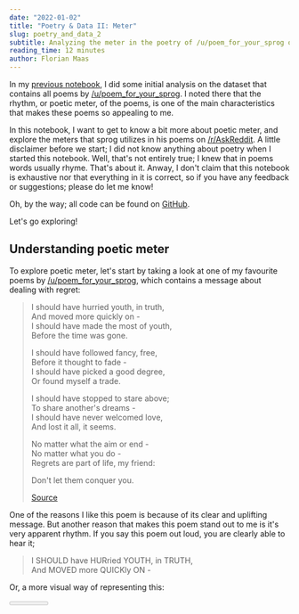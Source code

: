 ```yaml
---
date: "2022-01-02"
title: "Poetry & Data II: Meter"
slug: poetry_and_data_2
subtitle: Analyzing the meter in the poetry of /u/poem_for_your_sprog on Reddit
reading_time: 12 minutes
author: Florian Maas
---
```




In my [previous notebook](https://fpgmaas.nl/2019-12-06-1.0-summary-statistics-upvotes-and-awards/), I did some initial
analysis on the dataset that contains all poems by [/u/poem_for_your_sprog](https://reddit.com/u/poem_for_your_sprog). I
noted there that the rhythm, or poetic meter, of the poems, is one of the main characteristics that makes these poems so
appealing to me.

In this notebook, I want to get to know a bit more about poetic meter, and explore the meters that sprog utilizes in his
poems on [/r/AskReddit](https://www.reddit.com/r/AskReddit/). A little disclaimer before we start; I did not know
anything about poetry when I started this notebook. Well, that's not entirely true; I knew that in poems words usually
rhyme. That's about it. Anway, I don't claim that this notebook is exhaustive nor that everything in it is correct, so
if you have any feedback or suggestions; please do let me know!

Oh, by the way; all code can be found on [GitHub](https://github.com/fpgmaas/poems).

Let's go exploring!

## Understanding poetic meter

To explore poetic meter, let's start by taking a look at one of my favourite poems by
[/u/poem_for_your_sprog](https://reddit.com/u/poem_for_your_sprog), which contains a message about dealing with regret:


> I should have hurried youth, in truth,  
> And moved more quickly on -  
> I should have made the most of youth,  
> Before the time was gone.  
> 
> I should have followed fancy, free,  
> Before it thought to fade -  
> I should have picked a good degree,  
> Or found myself a trade.  
> 
> I should have stopped to stare above;  
> To share another's dreams -  
> I should have never welcomed love,  
> And lost it all, it seems.  
> 
> No matter what the aim or end -  
> No matter what you do -  
> Regrets are part of life, my friend:  
> 
> Don't let them conquer you.  
> 
> [Source](https://www.reddit.com/r/AskReddit/comments/4fsds1/adults_from_reddit_what_do_you_regret_most_from/d2bmumz/)

One of the reasons I like this poem is because of its clear and uplifting message. But another reason that makes this
poem stand out to me is it's very apparent rhythm. If you say this poem out loud, you are clearly able to hear it;


> I SHOULD have HURried YOUTH, in TRUTH,  
> And MOVED more QUICKly ON -

Or, a more visual way of representing this:


<Meter data = {meterData1} />

Here, the syllables in the blue squares are stressed, and the syllables in the grey squares are unstressed. If you have
trouble hearing the rhythm, try to read the lines out loud, stressing the syllables in the grey squares. Feels unnatural
doesn't it? Now try the same, but stressing the words in the blue squares. That should be a lot more comfortable.

So we could say that the rhythm of the two lines above is
unstressed-stressed-unstressed-stressed-unstressed-stressed-unstressed-stressed-unstressed-stressed-unstressed-stressed-unstressed-stressed.
Luckily, as with any other art, science, religion or discipline, things in poetry tend to have names to make talking
about them a bit easier. For example, the meter of the first line is iambic tetrameter, whereas the second line is
iambic trimeter. To break that down: First, they are both iambic, because they consist of iambic feet. An iambic foot is
a unstressed syllable, followed by a stressed syllable, so a grey square followed by a blue square in the visualization
above. The first line consists out of four iambic feet (pentameter), and the second line consists out of three iambic
feet (trimeter). The nomenclature for the number of feet per line is as follows:

- monometer (1) or foot
- dimeter (2)
- trimeter (3)
- tetrameter (4)
- pentameter (5)
- hexameter (6)
- ...

Two other commonly used types of feet are the trochaic foot (stressed, unstressed), and the anapestic foot (unstressed,
unstressed, stressed). To illustrate, examples of the three types of feet we have encountered until now are:


<Meter data = {meterData2.iambic_foot} />

<Meter data = {meterData2.trochaic_foot} />

<Meter data = {meterData2.anapestic_foot} />

By combining these three feet in a large variety of ways, we can construct the meter for most of the poems by
/u/poem_for_your_sprog. To perform analysis on the meters that sprog uses however, we should first identify which meter
each poem uses. We could do that by reading each poem and assigning the meter by hand, but that will be very time
consuming. So let's see if we can use [Python](https://www.python.org/) to do this for us! If you are interested in
learning more about my approach for tackling this problem, continue reading. If you are just interested in the results,
feel free to skip the next section.

## Identifying meter in poetry using Python

In order to identify which meter each poem uses, we need a computer to determine which syllables are stressed in a
sentence, and which are not. It turns out that this can be quite tricky. Compare for example the following two lines
with the example given earlier:


<Meter data = {meterData3} />

Both examples contain the word "have", but in the first example it was unstressed, while in the latter example it's
stressed. Why? Beats me. It's just what happens in my head when I read it. Sadly, that's not very useful information for
a computer. It turns out that the problem of teaching a computer to find the right
[scansion](https://en.wikipedia.org/wiki/Scansion) (marking the stressed and unstressed syllables) is quite a complex
one. I found a Python library called
[pronouncing](https://pronouncing.readthedocs.io/en/latest/tutorial.html#counting-syllables) that can help determine the
stressed and unstressed syllables of a single word. For example:

```python
import pronouncing
pronounciation = pronouncing.phones_for_word('have')
pronouncing.stresses(pronounciation[0])
> 1
```

```python
import pronouncing
pronounciation = pronouncing.phones_for_word('another')
pronouncing.stresses(pronounciation[0])
> 010 
```

where `1` denotes a stressed syllable, and `0` denotes an unstressed syllable. For "have", it gives us a single stressed
syllable, which as we saw in the example may or may not be correct based on the context. For "another" it returns `010`,
which is in line with the scansion of our second example. I think this is correct regardless of context; try to
pronounce "another" like "ANother" or "anothER" and you'll understand why. 

So we are definitely not going to get a perfect scansion for each poem by simply using this `pronouncing` library.
However, I came up with a method to use it to at least get the poem's primary meter:

- For each line, determine the scansion by determining the scansion for each word. This will give us a string of 0's and 1's.
- Divide the lines of the poem into groups by the amounts of syllables per line. (So for example, lines with 9 syllables
  are grouped together)
- Try to find the closest match for each line in a set of known meters, also represented as 0's and 1's.
- Per group, find the most found known meter.
- Now we have a set of meters that together make up the meter of the poem.

There are a few more steps in this process to make it work. In the previous notebook, we saw that sprog quite often
splits a line over two or even more lines. For example;


<Meter data = {meterData4} />

To accurately determine the meter of the poem, we could recognize that the latter two lines are actually one line split
into two, and if we merge them back together we get two lines with the same meter:


<Meter data = {meterData5} />

Now we recognize this as being anapestic tetrameter, with the first unstressed syllable omitted. This is called iambic
substitution, since the first anapestic foot is replaced with an iambic foot. 

In my code I have built a function that looks for these kind of lines and combines them; it looks for lines that
together have the same amount of syllables as a longer line in that poem (in this example 6 + 5 = 11). If such a set of
lines is found, they are merged into a single line. I'm not 100% sure if this is the right thing to do when analyzing
the meter in a poem, but it does seem to make a lot of sense to me. Besides, if poets get to split lines and call that
'artistic freedom', I think data scientists are allowed some 'scientific freedom' and merge them back together.

Now, I can talk a lot more about this process, since it took me quite some time to build something that performs
satisfactorily, but I propose we just continue with applying the logic to sprog's poems and take a look at the results!

## Poetic meter in the poems by /u/poem_for_your_sprog

The first thing that we might be interested in; what is Sprog's favourite meter? Or better; what are his ten most
favourite meters?

<MyPlotly data ={plotData2_1.data} layout = {plotData2_1.layout} />

Turns out sprog's most common poetic meter is a combined meter of iambic tetrameter and iambic trimeter; alternating
lines with eight and six syllables. The graph requires some more explanation. First, the asterisks:

- \* : [catalectic line](https://en.wikipedia.org/wiki/Catalectic), i.e. the last foot is metrically incomplete; the
  last syllable is omitted.
- \*\* : [iambic substitution](https://en.wikipedia.org/wiki/Anapestic_tetrameter) i.e. the first unstressed syllable from the first anapestic foot is omitted.

Then, we also see one type of metrical foot that we have not encountered before: The amphibrachic foot. An amphibrachic
foot is syllables in the order: unstressed, stressed, unstressed. Basically, an amphibrachic dimeter (010010) and a
anapestic dimeter\*\* (01001) together make up an anapestic tetrameter\*\* (01001001001).

If this sounds like French to you (I'm assuming you're not French here. If you are; je m'excuse. Please replace French
with a random language that you barely speak), don't worry; let's look at some examples of the ten most common meters to
make this all a bit more clear:


<Meter data = {meterData6['1']} />

<Meter data = {meterData6['2']} />

<Meter data = {meterData6['3']} />

<Meter data = {meterData6['4']} />

<Meter data = {meterData6['5']} />

<Meter data = {meterData6['6']} />

<Meter data = {meterData6['7']} />

<Meter data = {meterData6['8']} />

<Meter data = {meterData6['9']} />

<Meter data = {meterData6['10']} />

To get a better idea of the application of these meters in the poetry by sprog, and to get an idea of how well our
meter-determining-logic performs, below is a plot of the ten most upvoted poems for each of the ten most commonly used
meters. 

Note that you can hover over the markers to read the poem, and you can hide/show a group of poems by clicking the
corresponding entry in the legend on the right.

<MyPlotly data ={plotData2_2.data} layout = {plotData2_2.layout} />

Judging from these examples, it seems our simple method for determining the meter of a poem actually performs quite
well. Of course, this is only a small subset of the total poems and we don't see how many poems that should be in these
groups we misclassified, but it'll have to do for now. (I just put that last statement there to keep my colleagues
happy, otherwise they will start harassing me on monday. To all the others; it's amazing! Look at thow well it performs!
Isn't it wonderful?).

Looking at the upvotes, it does seem like we can detect a pattern here, even though there are only ten markers per group
in the plot. Poems written in certain meters seem to get more upvotes than poems in other meters. Initially, I thought
about just looking at the average number of upvotes per group:

<MyPlotly data ={plotData2_3.data} layout = {plotData2_3.layout} />

However, this might lead us to draw wrong conclusions, since the dataset contains many outliers. For example, sprog's
[most upvoted
poem](https://www.reddit.com/r/AskReddit/comments/598qrb/health_inspectors_of_reddit_whats_the_worst/d96si4d/) has over
37k upvotes. Since at the time of writing there are 55 other poems written in iambic dimeter this group will have on
average approximately 673 (37,000 divided by 55) more upvotes than if this single poem had zero upvotes; that's a lot of
impact for one observation! We will get more accurate results by looking at the
[median](https://en.wikipedia.org/wiki/Median) instead of the mean. A good way of visualizing this type of data is a
boxplot, so let's try that out:

<MyPlotly data ={plotData2_4.data} layout = {plotData2_4.layout} />

One note to fellow Redditors; please stop upvoting the ['i lik the
bred'-poem](https://www.reddit.com/r/AskReddit/comments/598qrb/health_inspectors_of_reddit_whats_the_worst/d96si4d/).
It's screwing up my y-axis.

Anyway; this plot gives us much better results. Some types of meter are more popular than others, but the differences
are not as big as our initial plot based on the mean number of upvotes led us to believe.

Now let's take a look at what we encountered in my [previous
notebook](https://fpgmaas.nl/2019-12-06-1.0-summary-statistics-upvotes-and-awards/). There, I created a histogram with
the average number of characters per line per poem. We found that there was a large peak around 30 characters, and a
smaller second peak around 46/47 characters. By some visual inspection of these poems that caused the second peak, we
raised the hypothesis that this was mainly caused by poems in anapestic tetrameter. Since we have classified the poems
now, we can actually validate this hypothesis. Below is a plot with multiple histograms of the average line length in
characters per poem, overlayed on top of each other. Note that again you can hide or show histograms by clicking the
corresponding entries in the legend on the left side.

<MyPlotly data ={plotData2_5.data} layout = {plotData2_5.layout} />

And indeed; the peak around 46/47 characters exists completely out of poems in anapestic tetrameter\*\* - at least, for
the poems in the top 10 most commonly used meters, which are displayed here. It's also interesting to see that whereas
most of the histograms follow approximately a [normal distribution](https://en.wikipedia.org/wiki/Normal_distribution),
some are [left-skewed](https://en.wikipedia.org/wiki/Skewness). This is because of the fact that some lines are split
over multiple lines, as we saw before. By inspecting the plot above, we can see that this mostly happens in poems with
anapestic tetrameter\*\* and iambic tetrameter.

Now, let's see how the use of meter in sprog's poems over time has changed. Below are eleven timelines; one for each of
the ten most commonly used meters, and one for all others. Each timeline shows for each month the percentage of poems
that was written in that meter during that month.

<MyPlotly data ={plotData2_6.data} layout = {plotData2_6.layout} />

The first thing that's very intesting to see; in the first few months, the category 'other' accounts for a very large
fraction of poems. This seems to be mainly caused by the fact that meter was a less strong feature in the poems from
that period, and there was not always a single recognizable meter in the poems. Basically, I think what we are seeing
there is sprog developing his own characteristic style in which meter plays such an important role.

What is also interesting to see is that halfway 2016, sprog started experimenting a bit more. The use of the always
winning combo of iambic tetrameter, iambic trimeter starts to decline. At the same time, new meters make their
introduction around the same period:
- trochaic tetrameter, trochaic tetrameter\*
- amphibrachic dimeter, anapestic dimeter\*\*,
- trochaic tetrameter\*
- iambic dimeter
- anapestic dimeter

That was all for now! I learned a lot about meter in poetry by creating this notebook, and I hope I was able to share
some of that with you. But most of all I hope you enjoyed reading this!
